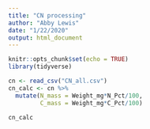 ```yaml
---
title: "CN processing"
author: "Abby Lewis"
date: "1/22/2020"
output: html_document
---
```


```r
knitr::opts_chunk$set(echo = TRUE)
library(tidyverse)
```

```r
cn <- read_csv("CN_all.csv")
cn_calc <- cn %>%
  mutate(N_mass = Weight_mg*N_Pct/100,
         C_mass = Weight_mg*C_Pct/100)

cn_calc
```

